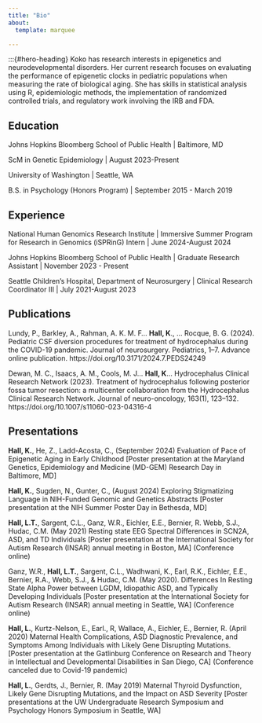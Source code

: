 ```yaml
---
title: "Bio"
about:
  template: marquee

---
```


:::{#hero-heading}
Koko has research interests in epigenetics and neurodevelopmental disorders. Her current research focuses on evaluating the performance of epigenetic clocks in pediatric populations when measuring the rate of biological aging. She has skills in statistical analysis using R, epidemiologic methods, the implementation of randomized controlled trials, and regulatory work involving the IRB and FDA.

## Education
Johns Hopkins Bloomberg School of Public Health | Baltimore, MD

ScM in Genetic Epidemiology | August 2023-Present

University of Washington | Seattle, WA

B.S. in Psychology (Honors Program) | September 2015 - March 2019

## Experience
National Human Genomics Research Institute | Immersive Summer Program for Research in Genomics (iSPRinG) Intern | June 2024-August 2024

Johns Hopkins Bloomberg School of Public Health | Graduate Research Assistant | November 2023 - Present

Seattle Children’s Hospital, Department of Neurosurgery | Clinical Research Coordinator III | July 2021-August 2023

## Publications
Lundy, P., Barkley, A., Rahman, A. K. M. F… **Hall, K**., … Rocque, B. G. (2024). Pediatric CSF diversion procedures for treatment of hydrocephalus during the COVID-19 pandemic. Journal of neurosurgery. Pediatrics, 1–7. Advance online publication. https://doi.org/10.3171/2024.7.PEDS24249 

Dewan, M. C., Isaacs, A. M., Cools, M. J… **Hall, K**… Hydrocephalus Clinical Research Network (2023). Treatment of hydrocephalus following posterior fossa tumor resection: a multicenter collaboration from the Hydrocephalus Clinical Research Network. Journal of neuro-oncology, 163(1), 123–132. https://doi.org/10.1007/s11060-023-04316-4

## Presentations 
**Hall, K.**, He, Z., Ladd-Acosta, C., (September 2024) Evaluation of Pace of Epigenetic Aging in Early Childhood [Poster presentation at the Maryland Genetics, Epidemiology and Medicine (MD-GEM) Research Day in Baltimore, MD]

**Hall, K.**, Sugden, N., Gunter, C., (August 2024) Exploring Stigmatizing Language in NIH-Funded Genomic and Genetics Abstracts [Poster presentation at the NIH Summer Poster Day in Bethesda, MD]

**Hall, L.T.**, Sargent, C.L., Ganz, W.R., Eichler, E.E., Bernier, R. Webb, S.J., Hudac, C.M. (May 2021) Resting state EEG Spectral Differences in SCN2A, ASD, and TD Individuals [Poster presentation at the International Society for Autism Research (INSAR) annual meeting in Boston, MA] (Conference online)

Ganz, W.R., **Hall, L.T.**, Sargent, C.L., Wadhwani, K., Earl, R.K., Eichler, E.E., Bernier, R.A., Webb, S.J., & Hudac, C.M. (May 2020). Differences In Resting State Alpha Power between LGDM, Idiopathic ASD, and Typically Developing Individuals [Poster presentation at the International Society for Autism Research (INSAR) annual meeting in Seattle, WA] (Conference online)

**Hall, L.**, Kurtz-Nelson, E., Earl., R, Wallace, A., Eichler, E., Bernier, R. (April 2020) Maternal Health Complications, ASD Diagnostic Prevalence, and Symptoms Among Individuals with Likely Gene Disrupting Mutations. [Poster presentation at the Gatlinburg Conference on Research and Theory in Intellectual and Developmental Disabilities in San Diego, CA] (Conference canceled due to Covid-19 pandemic) 
										                        
**Hall, L.**, Gerdts, J., Bernier, R. (May 2019) Maternal Thyroid Dysfunction, Likely Gene Disrupting Mutations, and the Impact on ASD Severity [Poster presentations at the UW Undergraduate Research Symposium and Psychology Honors Symposium in Seattle, WA] 

